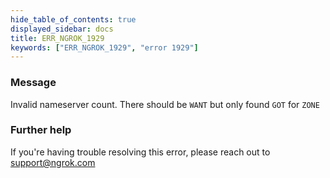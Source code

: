 ```yaml
---
hide_table_of_contents: true
displayed_sidebar: docs
title: ERR_NGROK_1929
keywords: ["ERR_NGROK_1929", "error 1929"]
---
```


### Message

Invalid nameserver count. There should be `WANT` but only found `GOT` for `ZONE`

### Further help

If you're having trouble resolving this error, please reach out to [support@ngrok.com](mailto:support@ngrok.com?subject=Help%20with%20ERR_NGROK_1929)
